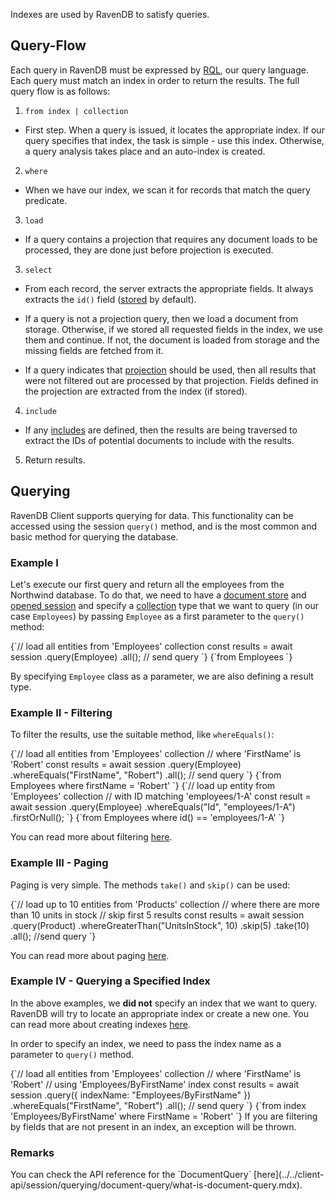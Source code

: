 
Indexes are used by RavenDB to satisfy queries.

## Query-Flow

Each query in RavenDB must be expressed by [RQL](../../indexes/querying/what-is-rql.mdx), our query language. Each query must match an index in order to return the results. The full query flow is as follows:

1. `from index | collection` 
  - First step. When a query is issued, it locates the appropriate index. If our query specifies that index, the task is simple - use this index. Otherwise, a query analysis takes place and an auto-index is created.

2. `where` 
  - When we have our index, we scan it for records that match the query predicate.

3. `load`
  - If a query contains a projection that requires any document loads to be processed, they are done just before projection is executed.

3. `select`
  - From each record, the server extracts the appropriate fields. It always extracts the `id()` field ([stored](../../indexes/storing-data-in-index.mdx) by default).   

  - If a query is not a projection query, then we load a document from storage. Otherwise, if we stored all requested fields in the index, we use them and continue. If not, the document is loaded from storage and the missing fields are fetched from it.

  - If a query indicates that [projection](../../indexes/querying/projections.mdx) should be used, then all results that were not filtered out are processed by that projection. Fields defined in the projection are extracted from the index (if stored).

4. `include` 
  - If any [includes](../../client-api/how-to/handle-document-relationships.mdx#includes) are defined, then the results are being traversed to extract the IDs of potential documents to include with the results.

5. Return results.

## Querying

RavenDB Client supports querying for data. This functionality can be accessed using the session `query()` method, and is the most common and basic method for querying the database.

### Example I

Let's execute our first query and return all the employees from the Northwind database. To do that, we need to have a [document store](../../client-api/what-is-a-document-store.mdx) and [opened session](../../client-api/session/opening-a-session.mdx) and specify a [collection](../../client-api/faq/what-is-a-collection.mdx) type that we want to query (in our case `Employees`) by passing `Employee` as a first parameter to the `query()` method:

<Tabs groupId='languageSyntax'>
<TabItem value="Node.js" label="Node.js">
<CodeBlock language="js">
{`// load all entities from 'Employees' collection
const results = await session
    .query(Employee)
    .all(); // send query
`}
</CodeBlock>
</TabItem>
<TabItem value="RQL" label="RQL">
<CodeBlock language="sql">
{`from Employees
`}
</CodeBlock>
</TabItem>
</Tabs>

By specifying `Employee` class as a parameter, we are also defining a result type.

### Example II - Filtering

To filter the results, use the suitable method, like `whereEquals()`:

<Tabs groupId='languageSyntax'>
<TabItem value="Node.js" label="Node.js">
<CodeBlock language="js">
{`// load all entities from 'Employees' collection
// where 'FirstName' is 'Robert'
const results = await session
    .query(Employee)
    .whereEquals("FirstName", "Robert")
    .all(); // send query
`}
</CodeBlock>
</TabItem>
<TabItem value="RQL" label="RQL">
<CodeBlock language="sql">
{`from Employees
where firstName = 'Robert'
`}
</CodeBlock>
</TabItem>
</Tabs>

<Tabs groupId='languageSyntax'>
<TabItem value="Node.js" label="Node.js">
<CodeBlock language="js">
{`// load up entity from 'Employees' collection
// with ID matching 'employees/1-A'
const result = await session
    .query(Employee)
    .whereEquals("Id", "employees/1-A")
    .firstOrNull();
`}
</CodeBlock>
</TabItem>
<TabItem value="RQL" label="RQL">
<CodeBlock language="sql">
{`from Employees
where id() == 'employees/1-A'
`}
</CodeBlock>
</TabItem>
</Tabs>


You can read more about filtering [here](../../indexes/querying/filtering.mdx).

### Example III - Paging

Paging is very simple. The methods `take()` and `skip()` can be used:

<TabItem value="basics_0_2" label="basics_0_2">
<CodeBlock language="js">
{`// load up to 10 entities from 'Products' collection
// where there are more than 10 units in stock
// skip first 5 results
const results = await session
    .query(Product)
    .whereGreaterThan("UnitsInStock", 10)
    .skip(5)
    .take(10)
    .all(); //send query
`}
</CodeBlock>
</TabItem>

You can read more about paging [here](../../indexes/querying/paging.mdx).

### Example IV - Querying a Specified Index

In the above examples, we **did not** specify an index that we want to query. RavenDB will try to locate an appropriate index or create a new one. You can read more about creating indexes [here](../../indexes/creating-and-deploying.mdx).

In order to specify an index, we need to pass the index name as a parameter to `query()` method.

<Tabs groupId='languageSyntax'>
<TabItem value="Node.js" label="Node.js">
<CodeBlock language="js">
{`// load all entities from 'Employees' collection
// where 'FirstName' is 'Robert'
// using 'Employees/ByFirstName' index
const results = await session
    .query({ indexName: "Employees/ByFirstName" })
    .whereEquals("FirstName", "Robert")
    .all(); // send query
`}
</CodeBlock>
</TabItem>
<TabItem value="RQL" label="RQL">
<CodeBlock language="sql">
{`from index 'Employees/ByFirstName' 
where FirstName = 'Robert'
`}
</CodeBlock>
</TabItem>
</Tabs>

<Admonition type="info" title="Remember" id="remember" href="#remember">
If you are filtering by fields that are not present in an index, an exception will be thrown.
</Admonition>

### Remarks

<Admonition type="info" title="">
You can check the API reference for the `DocumentQuery` [here](../../client-api/session/querying/document-query/what-is-document-query.mdx).
</Admonition>



